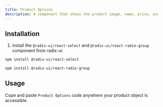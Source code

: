 ```yaml
---
title: Product Options
description: A component that shows the product image, name, price, and options.
---
```


<ComponentExample src="/components/examples/product-options/demo.tsx">
  <ProductOptionsDemo />
</ComponentExample>

## Installation

1. Install the `@radix-ui/react-select` and `@radix-ui/react-radio-group` component from radix-ui:

```bash
npm install @radix-ui/react-select
```

```bash
npm install @radix-ui/react-radio-group
```

## Usage

Cope and paste `Product Options` code anywhere your product object is accessible.